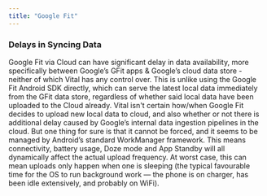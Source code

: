 ```yaml
---
title: "Google Fit"
---
```


### Delays in Syncing Data

Google Fit via Cloud can have significant delay in data availability, more specifically between Google’s GFit apps & Google’s cloud data store - neither of which Vital has any control over. This is unlike using the Google Fit Android SDK directly, which can serve the latest local data immediately from the GFit data store, regardless of whether said local data have been uploaded to the Cloud already. Vital isn't certain how/when Google Fit decides to upload new local data to cloud, and also whether or not there is additional delay caused by Google’s internal data ingestion pipelines in the cloud. But one thing for sure is that it cannot be forced, and it seems to be managed by Android’s standard WorkManager framework. This means connectivity, battery usage, Doze mode and App Standby will all dynamically affect the actual upload frequency. At worst case, this can mean uploads only happen when one is sleeping (the typical favourable time for the OS to run background work — the phone is on charger, has been idle extensively, and probably on WiFi).
